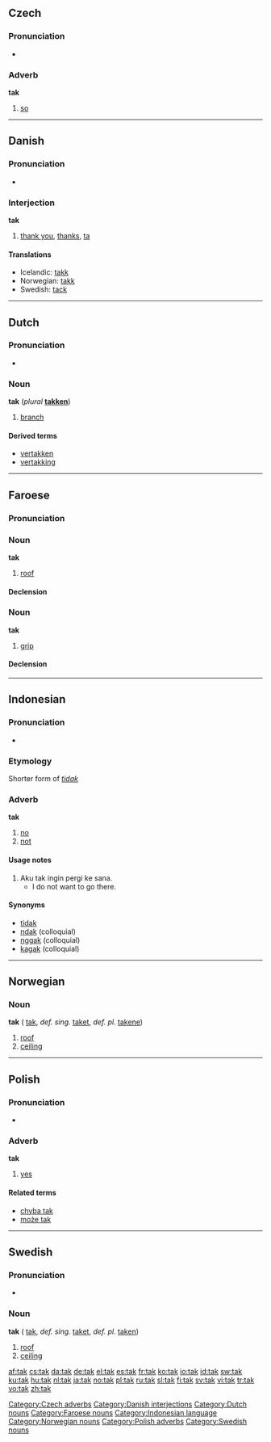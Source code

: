 ==Czech==

===Pronunciation===
*{{audio|Cs-tak.ogg|audio}}

===Adverb===
'''tak'''

# [[so]]

[[Category:Czech adverbs]]

----

==Danish==

===Pronunciation===
*{{IPA|/tak/}}

===Interjection===
'''tak'''

# [[thank you]], [[thanks]], [[ta]]

<!-- please do not remove the cognate translations -->

====Translations====
*Icelandic: [[takk]]
*Norwegian: [[takk]]
*Swedish: [[tack]]

[[Category:Danish interjections]]

----

==Dutch==

===Pronunciation===
*{{IPA|/tak/}}

===Noun===
'''tak''' {{m}} (''plural'' '''[[takken]]''')

# [[branch]]

====Derived terms====
* [[vertakken]]
* [[vertakking]]

[[Category:Dutch nouns]]

----

==Faroese==

===Pronunciation===
{{IPA|[tɛak]}}

===Noun===
'''tak''' {{n}}

# [[roof]]

====Declension====
{{fo-decl-noun-n5|t|a|k|ø}}

===Noun===
'''tak''' {{n}}

# [[grip]]

====Declension====
{{fo-decl-noun-n5|t|a|k|ø}}

[[Category:Faroese nouns]]

----

==Indonesian==

===Pronunciation===
*{{IPA|/tak/}}

===Etymology===
Shorter form of ''[[tidak]]''

===Adverb===
'''tak'''

# [[no]]
# [[not]]

====Usage notes====
# Aku tak ingin pergi ke sana.
#* I do not want to go there.

====Synonyms====
* [[tidak]]
* [[ndak]] (colloquial)
* [[nggak]] (colloquial)
* [[kagak]] (colloquial)

[[Category:Indonesian language]]

----

==Norwegian==

===Noun===
'''tak''' {{n}} ({{p}} [[tak]], ''def. sing.'' [[taket]], ''def. pl.'' [[takene]])

# [[roof]]
# [[ceiling]]

[[Category:Norwegian nouns]]

----

==Polish==

===Pronunciation===
*{{Audio-IPA|pl-tak.ogg|/tak/}}

===Adverb===
'''tak'''

# [[yes]]

====Related terms====
*[[chyba tak]]
*[[może tak]]

[[Category:Polish adverbs]]

----

==Swedish==

===Pronunciation===
*{{audio|Sv-tak.ogg|audio}}

===Noun===
'''tak''' {{n}} ({{p}} [[tak]], ''def. sing.'' [[taket]], ''def. pl.'' [[taken]])

# [[roof]]
# [[ceiling]]

[[Category:Swedish nouns]]

[[af:tak]]
[[cs:tak]]
[[da:tak]]
[[de:tak]]
[[el:tak]]
[[es:tak]]
[[fr:tak]]
[[ko:tak]]
[[io:tak]]
[[id:tak]]
[[sw:tak]]
[[ku:tak]]
[[hu:tak]]
[[nl:tak]]
[[ja:tak]]
[[no:tak]]
[[pl:tak]]
[[ru:tak]]
[[sl:tak]]
[[fi:tak]]
[[sv:tak]]
[[vi:tak]]
[[tr:tak]]
[[vo:tak]]
[[zh:tak]]
